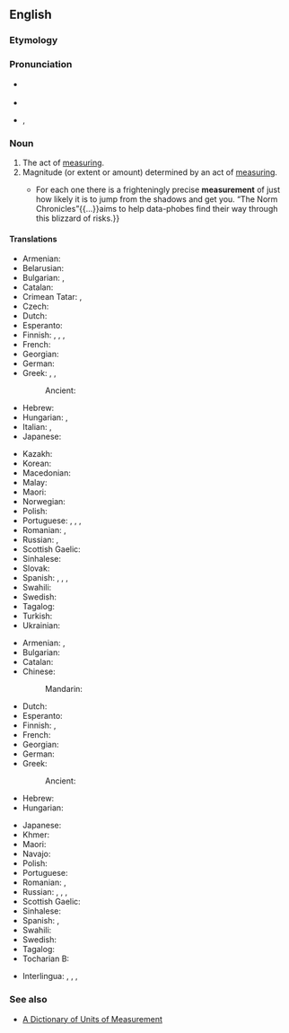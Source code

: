 ==English==
{{wikipedia|dab=Measurement}}

===Etymology===
{{suffix|en|measure|ment}}

===Pronunciation===
* {{a|RP}} {{IPA|en|/ˈmeʒ.ə.mənt/}}
* {{audio|en|LL-Q1860 (eng)-Vealhurl-measurement.wav|Audio (UK)}}
* {{a|GenAm}}, {{IPA|en|/ˈmeʒ.ɚ.mənt/}}

===Noun===
{{en-noun}}

# The act of [[measure|measuring]].
# Magnitude (or extent or amount) determined by an act of [[measure|measuring]].
#* {{quote-journal|en|date=2013-06-22|volume=407|issue=8841|page=76|magazine={{w|The Economist}}
|title=[http://www.economist.com/news/books-and-arts/21579801-making-sense-statistics-riddle-our-days-snakes-and-ladders Snakes and ladders]
|passage=Risk is everywhere.{{...}}For each one there is a frighteningly precise '''measurement''' of just how likely it is to jump from the shadows and get you. “The Norm Chronicles”{{...}}aims to help data-phobes find their way through this blizzard of risks.}}

====Translations====
{{trans-top|act of measuring}}
* Armenian: {{t+|hy|չափում}}
* Belarusian: {{t|be|вымярэ́нне|n}}
* Bulgarian: {{t+|bg|ме́рене|n}}, {{t+|bg|изме́рване|n}}
* Catalan: {{t+|ca|mesurament|m}}
* Crimean Tatar: {{t|crh|ölçev}}, {{t|crh|ölçeme}}
* Czech: {{t+|cs|měření|n}}
* Dutch: {{t+|nl|meting|f}}
* Esperanto: {{t|eo|mezurado}}
* Finnish: {{t+|fi|mittaus}}, {{t+|fi|mittaaminen}}, {{t+|fi|määrittely}}, {{t+|fi|arviointi}}
* French: {{t+|fr|mesure|f}}
* Georgian: {{t|ka|გაზომვა}}
* German: {{t+|de|Messung|f}}
* Greek: {{t+|el|καταμέτρηση|f}}, {{t+|el|μέτρηση|f}}, {{t+|el|επιμέτρηση|f}}
*: Ancient: {{t|grc|μέτρησις|f}}
* Hebrew: {{t+|he|מְדִידָה|f|tr=medidá}}
* Hungarian: {{t+|hu|mérés}}, {{t|hu|megmérés}}
* Italian: {{t+|it|misurazione}}, {{t+|it|misura}}
* Japanese: {{t+|ja|測定|tr=そくてい, sokutei}}
{{trans-mid}}
* Kazakh: {{t+|kk|өлшем}}
* Korean: {{t+|ko|측정(測定)}}
* Macedonian: {{t|mk|мерење|n}}
* Malay: {{t+|ms|sukatan}}
* Maori: {{t|mi|inenga}}
* Norwegian: {{t+|no|måling}}
* Polish: {{t+|pl|pomiar|m}}
* Portuguese: {{t+|pt|medida|f}}, {{t+|pt|medição|f}}, {{t+|pt|mensuração|f}}, {{t+|pt|medição}}
* Romanian: {{t+|ro|măsurare|f}}, {{t+|ro|măsurătoare}}
* Russian: {{t+|ru|измере́ние|n}}, {{t+|ru|обме́р|m}}
* Scottish Gaelic: {{t|gd|tomhas|m}}
* Sinhalese: {{t|si|මැනීම}}
* Slovak: {{t|sk|meranie|n}}
* Spanish: {{t+|es|medida|f}}, {{t+|es|medición|f}}, {{t+|es|medidas|f-p}}, {{t+|es|mediciones|m-p}}
* Swahili: {{t+|sw|kipimo}}
* Swedish: {{t+|sv|mätning|c}}
* Tagalog: {{t|tl|sukat}}
* Turkish: {{t+|tr|ölçüm}}
* Ukrainian: {{t+|uk|вимі́рювання|n}}
{{trans-bottom}}

{{trans-top|magnitude determined by measuring}}
* Armenian: {{t+|hy|չափ}}, {{t+|hy|չափում}}
* Bulgarian: {{t+|bg|разме́р|m}}
* Catalan: {{t+|ca|mesura|f}}
* Chinese:
*: Mandarin: {{t+|cmn|尺寸|tr=chǐcùn}}
* Dutch: {{t+|nl|meting|f}}
* Esperanto: {{t|eo|mezuro}}
* Finnish: {{t|fi|mittaustulos}}, {{t+|fi|mitta}}
* French: {{t+|fr|mesure|f}}
* Georgian: {{t|ka|ზომა}}
* German: {{t+|de|Maß|n}}
* Greek: {{t+|el|διαστάσεις|f-p}}
*: Ancient: {{t|grc|μέτρον|n}}
* Hebrew: {{t+|he|מדידה|tr=medida}}
* Hungarian: {{t+|hu|méret}}
{{trans-mid}}
* Japanese: {{t|ja|測定値|tr=そくていち, sokuteichi}}
* Khmer: {{t+|km|រង្វាស់}}
* Maori: {{t|mi|inenga}}
* Navajo: {{t|nv|íʼneelʼąąh}}
* Polish: {{t+|pl|wielkość|f}}
* Portuguese: {{t+|pt|medida}}
* Romanian: {{t+|ro|măsură|f}}, {{t+|ro|mărime|f}}
* Russian: {{t+|ru|разме́р|m}}, {{t+|ru|ме́ра|f}}, {{t+|ru|ме́рка|f}}, {{t+|ru|измере́ние|n}}
* Scottish Gaelic: {{t|gd|tomhas|m}}
* Sinhalese: {{t+|si|මිම්ම}}
* Spanish: {{t+|es|medida|f}}, {{t+|es|medidas|f-p}}
* Swahili: {{t+|sw|kipimo}}
* Swedish: {{t+|sv|mått|n}}
* Tagalog: {{t|tl|sukat}}
* Tocharian B: {{t|txb|yarm}}
{{trans-bottom}}

{{checktrans-top}}
{{trans-mid}}
* Interlingua: {{t-check|ia|mensura}}, {{t-check|ia|mesura}}, {{t-check|ia|mensuration}}, {{t-check|ia|mesuration}}
{{trans-bottom}}

===See also===
* [http://www.unc.edu/~rowlett/units/ A Dictionary of Units of Measurement]